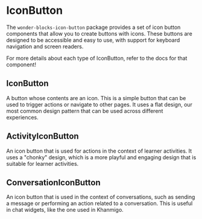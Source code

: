 
<Meta title="Packages / IconButton / Overview" />

# IconButton

The `wonder-blocks-icon-button` package provides a set of icon button components
that allow you to create buttons with icons. These buttons are designed to be
accessible and easy to use, with support for keyboard navigation and screen
readers.

For more details about each type of IconButton, refer to the docs for that
component!

## IconButton

A button whose contents are an icon. This is a simple button that can be used to
trigger actions or navigate to other pages. It uses a flat design, our most
common design pattern that can be used across different experiences.

<Canvas of={IconButtonStories.Kinds} />

## ActivityIconButton

An icon button that is used for actions in the context of learner activities. It
uses a "chonky" design, which is a more playful and engaging design that is
suitable for learner activities.

<Canvas of={ActivityIconButtonStories.Kinds} />

## ConversationIconButton

An icon button that is used in the context of conversations, such as sending a
message or performing an action related to a conversation. This is useful in
chat widgets, like the one used in Khanmigo.

<Canvas of={ConversationIconButtonStories.Kinds} />
